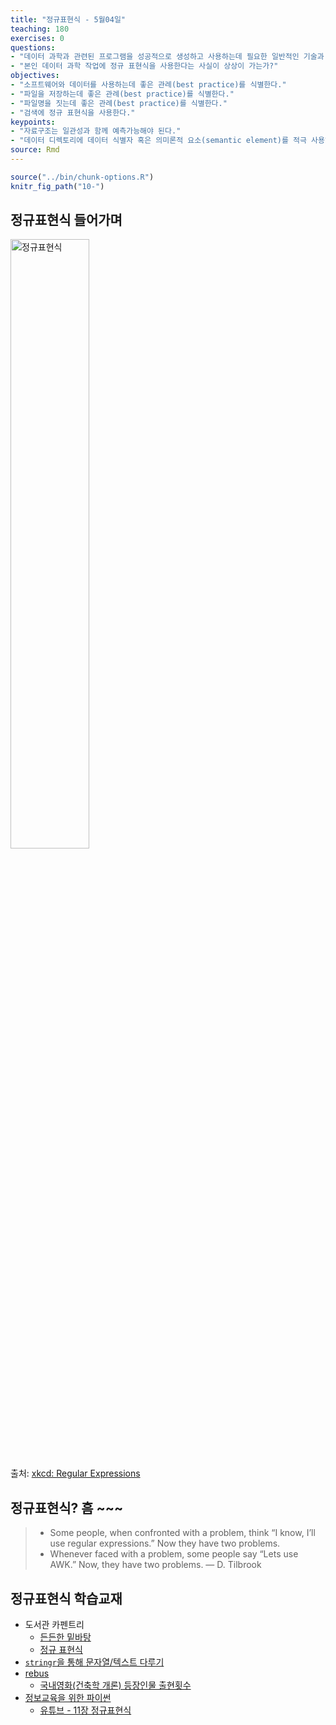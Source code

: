 ```yaml
---
title: "정규표현식 - 5월04일"
teaching: 180
exercises: 0
questions:
- "데이터 과학과 관련된 프로그램을 성공적으로 생성하고 사용하는데 필요한 일반적인 기술과 좋은 관례는 어떤 것이 있을까요?"
- "본인 데이터 과학 작업에 정규 표현식을 사용한다는 사실이 상상이 가는가?"
objectives:
- "소프트웨어와 데이터를 사용하는데 좋은 관례(best practice)를 식별한다."
- "파일을 저장하는데 좋은 관례(best practice)를 식별한다."
- "파일명을 짓는데 좋은 관례(best practice)를 식별한다."
- "검색에 정규 표현식을 사용한다."
keypoints:
- "자료구조는 일관성과 함께 예측가능해야 된다."
- "데이터 디렉토리에 데이터 식별자 혹은 의미론적 요소(semantic element)를 적극 사용하는 것을 고려한다."
source: Rmd
---
```


```r
source("../bin/chunk-options.R")
knitr_fig_path("10-")
```


## 정규표현식 들어가며

<img src="../fig/regular_expressions.png" alt="정규표현식" width="50%" />

출처: [xkcd: Regular Expressions](https://xkcd.com/208/)

## 정규표현식? 흠 ~~~

> - Some people, when confronted with a problem, think "I know, I'll use regular expressions." Now they have two problems.
> - Whenever faced with a problem, some people say "Lets use AWK." Now, they have two problems. — D. Tilbrook

## 정규표현식 학습교재

- 도서관 카펜트리 
    - [든든한 밑바탕](https://statkclee.github.io/lc-data-intro/03-foundations/index.html)
    - [정규 표현식](https://statkclee.github.io/lc-data-intro/04-regular-expressions/index.html)
- [`stringr`을 통해 문자열/텍스트 다루기](https://statkclee.github.io/text/nlp-stringr.html)
- [rebus](https://cran.r-project.org/web/packages/rebus/index.html)
    - [국내영화(건축학 개론) 등장인물 출현횟수](https://statkclee.github.io/text/nlp-movie-arch101.html)    
- [정보교육을 위한 파이썬](https://statkclee.github.io/pythonlearn-kr/01-py4inf-python2/) 
    - [유튜브 - 11장 정규표현식](https://www.youtube.com/watch?v=UR6a_wZ8ido&index=29&list=PLlRFEj9H3Oj4JXIwMwN1_ss1Tk8wZShEJ)


